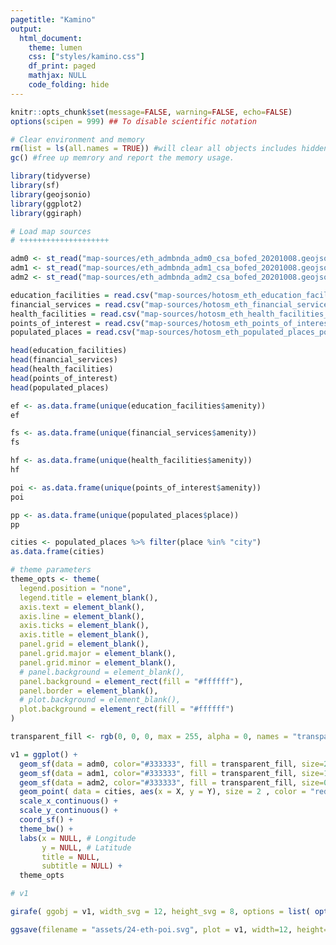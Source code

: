 ```yaml
---
pagetitle: "Kamino"
output: 
  html_document:
    theme: lumen
    css: ["styles/kamino.css"]
    df_print: paged
    mathjax: NULL
    code_folding: hide
---
```


```r

knitr::opts_chunk$set(message=FALSE, warning=FALSE, echo=FALSE)
options(scipen = 999) ## To disable scientific notation

# Clear environment and memory
rm(list = ls(all.names = TRUE)) #will clear all objects includes hidden objects.
gc() #free up memrory and report the memory usage.

library(tidyverse)
library(sf)
library(geojsonio)
library(ggplot2)
library(ggiraph)

```



```r

# Load map sources
# ++++++++++++++++++++

adm0 <- st_read("map-sources/eth_admbnda_adm0_csa_bofed_20201008.geojson")
adm1 <- st_read("map-sources/eth_admbnda_adm1_csa_bofed_20201008.geojson")
adm2 <- st_read("map-sources/eth_admbnda_adm2_csa_bofed_20201008.geojson")

education_facilities = read.csv("map-sources/hotosm_eth_education_facilities_points.csv", header = TRUE, stringsAsFactors = FALSE)
financial_services = read.csv("map-sources/hotosm_eth_financial_services_points.csv", header = TRUE, stringsAsFactors = FALSE)
health_facilities = read.csv("map-sources/hotosm_eth_health_facilities_points.csv", header = TRUE, stringsAsFactors = FALSE)
points_of_interest = read.csv("map-sources/hotosm_eth_points_of_interest_points.csv", header = TRUE, stringsAsFactors = FALSE)
populated_places = read.csv("map-sources/hotosm_eth_populated_places_points.csv", header = TRUE, stringsAsFactors = FALSE, encoding="UTF-8")

head(education_facilities)
head(financial_services)
head(health_facilities)
head(points_of_interest)
head(populated_places)

ef <- as.data.frame(unique(education_facilities$amenity))
ef

fs <- as.data.frame(unique(financial_services$amenity))
fs

hf <- as.data.frame(unique(health_facilities$amenity))
hf

poi <- as.data.frame(unique(points_of_interest$amenity))
poi

pp <- as.data.frame(unique(populated_places$place))
pp

cities <- populated_places %>% filter(place %in% "city")
as.data.frame(cities)

```




```r

# theme parameters
theme_opts <- theme(
  legend.position = "none",
  legend.title = element_blank(),
  axis.text = element_blank(),
  axis.line = element_blank(),
  axis.ticks = element_blank(),
  axis.title = element_blank(),
  panel.grid = element_blank(),
  panel.grid.major = element_blank(),
  panel.grid.minor = element_blank(),
  # panel.background = element_blank(),
  panel.background = element_rect(fill = "#ffffff"),
  panel.border = element_blank(),
  # plot.background = element_blank(),
  plot.background = element_rect(fill = "#ffffff")
)

transparent_fill <- rgb(0, 0, 0, max = 255, alpha = 0, names = "transparent")

v1 = ggplot() + 
  geom_sf(data = adm0, color="#333333", fill = transparent_fill, size=2.0) +
  geom_sf(data = adm1, color="#333333", fill = transparent_fill, size=1.0) +
  geom_sf(data = adm2, color="#333333", fill = transparent_fill, size=0.5) +
  geom_point( data = cities, aes(x = X, y = Y), size = 2 , color = "red", alpha = 0.8 ) +
  scale_x_continuous() +
  scale_y_continuous() +
  coord_sf() +
  theme_bw() +
  labs(x = NULL, # Longitude
       y = NULL, # Latitude
       title = NULL, 
       subtitle = NULL) +
  theme_opts

# v1

girafe( ggobj = v1, width_svg = 12, height_svg = 8, options = list( opts_sizing(rescale = TRUE, width = 0.9) ))

```



```r

ggsave(filename = "assets/24-eth-poi.svg", plot = v1, width=12, height=12)

```


